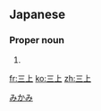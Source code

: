 ==Japanese==
{{ja-kanjitab|み|かみ|yomi=kun}}

===Proper noun===
{{ja-pos|proper|みかみ}}

# {{surname|lang=ja}}

[[Category:Japanese surnames|みかみ]]

[[fr:三上]]
[[ko:三上]]
[[zh:三上]]